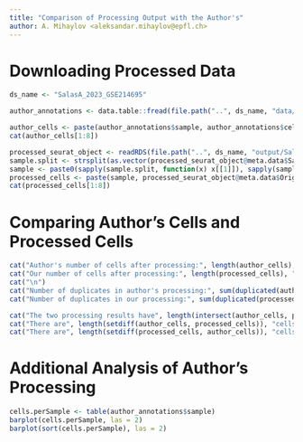 ```yaml
---
title: "Comparison of Processing Output with the Author's"
author: A. Mihaylov <aleksandar.mihaylov@epfl.ch>
---
```


# Downloading Processed Data
```r
ds_name <- "SalasA_2023_GSE214695"

author_annotations <- data.table::fread(file.path("..", ds_name, "data/GSE214695/GSE214695_cell_annotation.csv.gz"), header = TRUE)

author_cells <- paste(author_annotations$sample, author_annotations$cell_id, sep = "_")
cat(author_cells[1:8])
```

```r
processed_seurat_object <- readRDS(file.path("..", ds_name, "output/SalasA_2023_GSE214695_whole.rds"))
sample.split <- strsplit(as.vector(processed_seurat_object@meta.data$Sample), "\\-")
sample <- paste0(sapply(sample.split, function(x) x[[1]]), sapply(sample.split, function(x) x[[2]]))
processed_cells <- paste(sample, processed_seurat_object@meta.data$Original_cell_names , sep = "_")
cat(processed_cells[1:8])
```

# Comparing Author's Cells and Processed Cells

```r
cat("Author's number of cells after processing:", length(author_cells), "\n")
cat("Our number of cells after processing:", length(processed_cells), "\n")
cat("\n")
cat("Number of duplicates in author's processing:", sum(duplicated(author_cells)), "\n")
cat("Number of duplicates in our processing:", sum(duplicated(processed_cells)), "\n")
```

```r
cat("The two processing results have", length(intersect(author_cells, processed_cells)), "cells in common.", "\n")
cat("There are", length(setdiff(author_cells, processed_cells)), "cells that are only found in the author's processing.\n")
cat("There are", length(setdiff(processed_cells, author_cells)), "cells that are only found in the our processing.\n")
```

# Additional Analysis of Author's Processing

```r
cells.perSample <- table(author_annotations$sample)
barplot(cells.perSample, las = 2)
barplot(sort(cells.perSample), las = 2)
```

